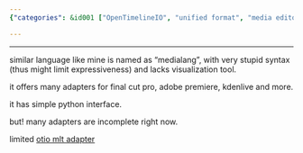 ```yaml
---
{"categories": &id001 ["OpenTimelineIO", "unified format", "media editors", "Final Cut Pro", "Adobe Premiere", "Kdenlive", "Python interface"], "category": "Video Editing Software", "date": "2023-01-15 03:38:39", "description": "OpenTimelineIO is a versatile and widely compatible format designed to facilitate seamless communication between different media editing software. With adapters available for popular editors like Final Cut Pro, Adobe Premiere, and Kdenlive, it provides a unified interface using Python. However, some adapters for certain systems are still incomplete.", "tags": *id001, "title": "opentimelineio: unified format for media editors?"}

---
```


------

similar language like mine is named as "medialang", with very stupid syntax (thus might limit expressiveness) and lacks visualization tool.

it offers many adapters for final cut pro, adobe premiere, kdenlive and more.

it has simple python interface.

but! many adapters are incomplete right now.

limited [otio mlt adapter](https://pypi.org/project/otio-mlt-adapter/)

